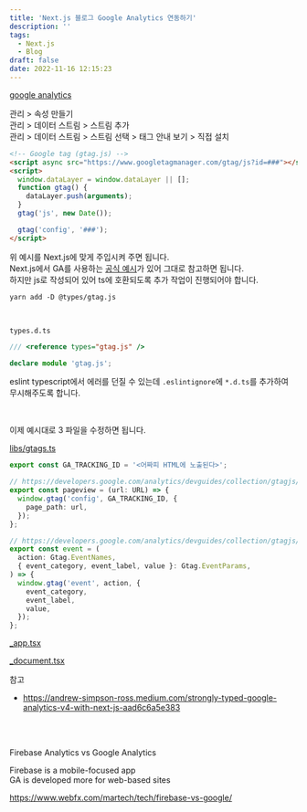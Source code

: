 ```yaml
---
title: 'Next.js 블로그 Google Analytics 연동하기'
description: ''
tags:
  - Next.js
  - Blog
draft: false
date: 2022-11-16 12:15:23
---
```


[google analytics](https://analytics.google.com/analytics/web/)

관리 > 속성 만들기  
관리 > 데이터 스트림 > 스트림 추가  
관리 > 데이터 스트림 > 스트림 선택 > 태그 안내 보기 > 직접 설치

```html
<!-- Google tag (gtag.js) -->
<script async src="https://www.googletagmanager.com/gtag/js?id=###"></script>
<script>
  window.dataLayer = window.dataLayer || [];
  function gtag() {
    dataLayer.push(arguments);
  }
  gtag('js', new Date());

  gtag('config', '###');
</script>
```

위 예시를 Next.js에 맞게 주입시켜 주면 됩니다.   
Next.js에서 GA를 사용하는 [공식 예시](https://github.com/vercel/next.js/tree/canary/examples/with-google-analytics)가 있어 그대로 참고하면 됩니다.   
하지만 js로 작성되어 있어 ts에 호환되도록 추가 작업이 진행되어야 합니다.

```shell
yarn add -D @types/gtag.js
```

<br />

`types.d.ts`
```ts
/// <reference types="gtag.js" />

declare module 'gtag.js';
```
eslint typescript에서 에러를 던질 수 있는데 `.eslintignore`에 `*.d.ts`를 추가하여 무시해주도록 합니다.

<br />

이제 예시대로 3 파일을 수정하면 됩니다.

[libs/gtags.ts](https://github.com/vercel/next.js/blob/canary/examples/with-google-analytics/lib/gtag.js)
```ts
export const GA_TRACKING_ID = '<어짜피 HTML에 노출된다>';

// https://developers.google.com/analytics/devguides/collection/gtagjs/pages
export const pageview = (url: URL) => {
  window.gtag('config', GA_TRACKING_ID, {
    page_path: url,
  });
};

// https://developers.google.com/analytics/devguides/collection/gtagjs/events
export const event = (
  action: Gtag.EventNames,
  { event_category, event_label, value }: Gtag.EventParams,
) => {
  window.gtag('event', action, {
    event_category,
    event_label,
    value,
  });
};
```

[_app.tsx](https://github.com/vercel/next.js/blob/canary/examples/with-google-analytics/pages/_app.js)

[_document.tsx](https://github.com/vercel/next.js/blob/canary/examples/with-google-analytics/pages/_document.js)

참고
- https://andrew-simpson-ross.medium.com/strongly-typed-google-analytics-v4-with-next-js-aad6c6a5e383

<br />
<br />

Firebase Analytics vs Google Analytics

Firebase is a mobile-focused app  
GA is developed more for web-based sites

https://www.webfx.com/martech/tech/firebase-vs-google/
